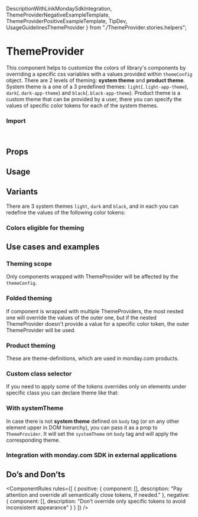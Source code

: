   DescriptionWithLinkMondaySdkIntegration,
  ThemeProviderNegativeExampleTemplate,
  ThemeProviderPositiveExampleTemplate,
  TipDev,
  UsageGuidelinesThemeProvider
} from "./ThemeProvider.stories.helpers";

<Meta of={ThemeProviderStories} />

# ThemeProvider

<AlphaWarning />

This component helps to customize the colors of library's components by overriding a specific css variables with a values provided within <code>themeConfig</code> object.
There are 2 levels of theming: **system theme** and **product theme**.
System theme is a one of a 3 predefined themes: <code>light</code>(<code>.light-app-theme</code>), <code>dark</code>(<code>.dark-app-theme</code>) and <code>black</code>(<code>.black-app-theme</code>).
Product theme is a custom theme that can be provided by a user, there you can specify the values of specific color tokens for each of the system themes.

<Canvas of={ThemeProviderStories.Overview} />

### Import

```js
import { ThemeProvider } from "@vibe/core";
```

## Props

<PropsTable />

## Usage

<UsageGuidelinesThemeProvider />

<TipDev />

## Variants

There are 3 system themes <code>light</code>, <code>dark</code> and <code>black</code>, and in each you can redefine the values of the following color tokens:

### Colors eligible for theming

<Frame>
  <Canvas of={ThemeProviderStories.ColorsEligibleForTheming} />
</Frame>

## Use cases and examples

### Theming scope

Only components wrapped with ThemeProvider will be affected by the <code>themeConfig</code>.

<Canvas of={ThemeProviderStories.ThemingScope} />

### Folded theming

If component is wrapped with multiple ThemeProviders, the most nested one will override the values of the outer one, but if the nested ThemeProvider doesn't provide a value for a specific color token, the outer ThemeProvider will be used.

<Canvas of={ThemeProviderStories.FoldedTheming} />

### Product theming

These are theme-definitions, which are used in monday.com products.

<Canvas of={ThemeProviderStories.ProductTheming} />

### Custom class selector

If you need to apply some of the tokens overrides only on elements under specific class you can declare theme like that:

<Canvas of={ThemeProviderStories.CustomClassSelector} />

### With systemTheme

In case there is not <b>system theme</b> defined on <code>body</code> tag (or on any other element upper in DOM hierarchy),
you can pass it as a prop to <code>ThemeProvider</code>.
It will set the <code>systemTheme</code> on <code>body</code> tag and will apply the corresponding theme.

<Canvas of={ThemeProviderStories.WithSystemTheme} />

### Integration with monday.com SDK in external applications

<DescriptionWithLinkMondaySdkIntegration />

<Canvas of={ThemeProviderStories.MondaySdkIntegration} />

## Do’s and Don’ts

<ComponentRules
  rules={[
    {
      positive: {
        component: [<ThemeProviderPositiveExampleTemplate />],
        description: "Pay attention and override all semantically close tokens, if needed."
      },
      negative: {
        component: [<ThemeProviderNegativeExampleTemplate />],
        description: "Don’t override only specific tokens to avoid inconsistent appearance"
      }
    }
  ]}
/>
